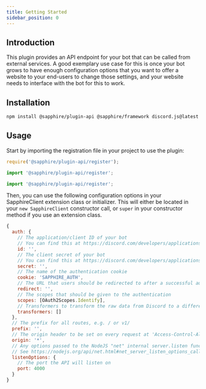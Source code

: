 ```yaml
---
title: Getting Started
sidebar_position: 0
---
```



## Introduction

This plugin provides an API endpoint for your bot that can be called from external services. A good exemplary use case
for this is once your bot grows to have enough configuration options that you want to offer a website to your end-users
to change those settings, and your website needs to interface with the bot for this to work.

## Installation

```bash npm2yarn2pnpm
npm install @sapphire/plugin-api @sapphire/framework discord.js@latest discord-api-types@latest
```

## Usage

Start by importing the registration file in your project to use the plugin:

<Tabs groupId="language-choice">

<TabItem value="javascript" label="JavaScript" default>

```javascript
require('@sapphire/plugin-api/register');
```

</TabItem>

<TabItem value="esm" label="ESM" default>

```javascript
import '@sapphire/plugin-api/register';
```

</TabItem>

<TabItem value="typescript" label="TypeScript" default>

```typescript
import '@sapphire/plugin-api/register';
```

</TabItem>
</Tabs>

Then, you can use the following configuration options in your SapphireClient extension class or initializer. This will
either be located in your `new SapphireClient` constructor call, or `super` in your constructor method if you use an
extension class.

```javascript
{
  auth: {
	// The application/client ID of your bot
	// You can find this at https://discord.com/developers/applications
    id: '',
	// The client secret of your bot
	// You can find this at https://discord.com/developers/applications
    secret: '',
	// The name of the authentication cookie
    cookie: 'SAPPHIRE_AUTH',
	// The URL that users should be redirected to after a successful authentication
    redirect: '',
	// The scopes that should be given to the authentication
    scopes: [OAuth2Scopes.Identify],
	// Transformers to transform the raw data from Discord to a different structure.
    transformers: []
  },
  // The prefix for all routes, e.g. / or v1/
  prefix: '',
  // The origin header to be set on every request at 'Access-Control-Allow-Origin.
  origin: '*',
  // Any options passed to the NodeJS "net" internal server.listen function
  // See https://nodejs.org/api/net.html#net_server_listen_options_callback
  listenOptions: {
	// The port the API will listen on
    port: 4000
  }
}
```
